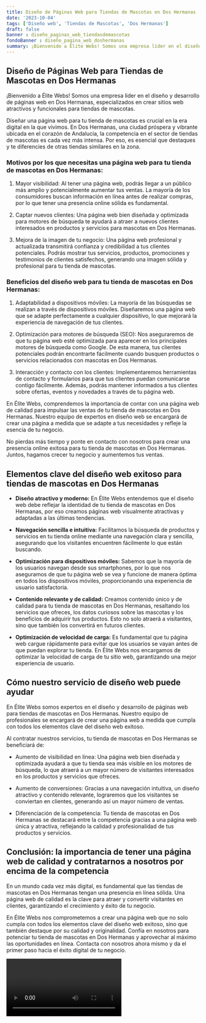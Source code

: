```yaml
---
title: Diseño de Páginas Web para Tiendas de Mascotas en Dos Hermanas
date: '2023-10-04'
tags: ['Diseño web', 'Tiendas de Mascotas', 'Dos Hermanas']
draft: false
banner : diseño_paginas_web_tiendasdemascotas
fondoBanner : diseño_pagina_web_doshermanas
summary: ¡Bienvenido a Élite Webs! Somos una empresa líder en el diseño y desarrollo de páginas web en Dos Hermanas, especializados en crear sitios web atractivos y funcionales para tiendas de mascotas. 
---
```


## Diseño de Páginas Web para Tiendas de Mascotas en Dos Hermanas

¡Bienvenido a Élite Webs! Somos una empresa líder en el diseño y desarrollo de páginas web en Dos Hermanas, especializados en crear sitios web atractivos y funcionales para tiendas de mascotas. 

Diseñar una página web para tu tienda de mascotas es crucial en la era digital en la que vivimos. En Dos Hermanas, una ciudad próspera y vibrante ubicada en el corazón de Andalucía, la competencia en el sector de tiendas de mascotas es cada vez más intensa. Por eso, es esencial que destaques y te diferencies de otras tiendas similares en la zona.

### Motivos por los que necesitas una página web para tu tienda de mascotas en Dos Hermanas:

1. Mayor visibilidad: Al tener una página web, podrás llegar a un público más amplio y potencialmente aumentar tus ventas. La mayoría de los consumidores buscan información en línea antes de realizar compras, por lo que tener una presencia online sólida es fundamental.

2. Captar nuevos clientes: Una página web bien diseñada y optimizada para motores de búsqueda te ayudará a atraer a nuevos clientes interesados en productos y servicios para mascotas en Dos Hermanas.

3. Mejora de la imagen de tu negocio: Una página web profesional y actualizada transmitirá confianza y credibilidad a tus clientes potenciales. Podrás mostrar tus servicios, productos, promociones y testimonios de clientes satisfechos, generando una imagen sólida y profesional para tu tienda de mascotas.

### Beneficios del diseño web para tu tienda de mascotas en Dos Hermanas:

1. Adaptabilidad a dispositivos móviles: La mayoría de las búsquedas se realizan a través de dispositivos móviles. Diseñaremos una página web que se adapte perfectamente a cualquier dispositivo, lo que mejorará la experiencia de navegación de tus clientes.

2. Optimización para motores de búsqueda (SEO): Nos aseguraremos de que tu página web esté optimizada para aparecer en los principales motores de búsqueda como Google. De esta manera, tus clientes potenciales podrán encontrarte fácilmente cuando busquen productos o servicios relacionados con mascotas en Dos Hermanas.

3. Interacción y contacto con los clientes: Implementaremos herramientas de contacto y formularios para que tus clientes puedan comunicarse contigo fácilmente. Además, podrás mantener informados a tus clientes sobre ofertas, eventos y novedades a través de tu página web.

En Élite Webs, comprendemos la importancia de contar con una página web de calidad para impulsar las ventas de tu tienda de mascotas en Dos Hermanas. Nuestro equipo de expertos en diseño web se encargará de crear una página a medida que se adapte a tus necesidades y refleje la esencia de tu negocio.

No pierdas más tiempo y ponte en contacto con nosotros para crear una presencia online exitosa para tu tienda de mascotas en Dos Hermanas. Juntos, hagamos crecer tu negocio y aumentemos tus ventas.

<GifSeo />

<Cta />

## Elementos clave del diseño web exitoso para tiendas de mascotas en Dos Hermanas

- **Diseño atractivo y moderno:** En Élite Webs entendemos que el diseño web debe reflejar la identidad de tu tienda de mascotas en Dos Hermanas, por eso creamos páginas web visualmente atractivas y adaptadas a las últimas tendencias.

- **Navegación sencilla e intuitiva:** Facilitamos la búsqueda de productos y servicios en tu tienda online mediante una navegación clara y sencilla, asegurando que los visitantes encuentren fácilmente lo que están buscando.

- **Optimización para dispositivos móviles:** Sabemos que la mayoría de los usuarios navegan desde sus smartphones, por lo que nos aseguramos de que tu página web se vea y funcione de manera óptima en todos los dispositivos móviles, proporcionando una experiencia de usuario satisfactoria.

- **Contenido relevante y de calidad:** Creamos contenido único y de calidad para tu tienda de mascotas en Dos Hermanas, resaltando los servicios que ofreces, los datos curiosos sobre las mascotas y los beneficios de adquirir tus productos. Esto no solo atraerá a visitantes, sino que también los convertirá en futuros clientes.

- **Optimización de velocidad de carga:** Es fundamental que tu página web cargue rápidamente para evitar que los usuarios se vayan antes de que puedan explorar tu tienda. En Élite Webs nos encargamos de optimizar la velocidad de carga de tu sitio web, garantizando una mejor experiencia de usuario.

## Cómo nuestro servicio de diseño web puede ayudar

En Élite Webs somos expertos en el diseño y desarrollo de páginas web para tiendas de mascotas en Dos Hermanas. Nuestro equipo de profesionales se encargará de crear una página web a medida que cumpla con todos los elementos clave del diseño web exitoso.

Al contratar nuestros servicios, tu tienda de mascotas en Dos Hermanas se beneficiará de:

- Aumento de visibilidad en línea: Una página web bien diseñada y optimizada ayudará a que tu tienda sea más visible en los motores de búsqueda, lo que atraerá a un mayor número de visitantes interesados en los productos y servicios que ofreces.

- Aumento de conversiones: Gracias a una navegación intuitiva, un diseño atractivo y contenido relevante, lograremos que los visitantes se conviertan en clientes, generando así un mayor número de ventas.

- Diferenciación de la competencia: Tu tienda de mascotas en Dos Hermanas se destacará entre la competencia gracias a una página web única y atractiva, reflejando la calidad y profesionalidad de tus productos y servicios.

## Conclusión: la importancia de tener una página web de calidad y contratarnos a nosotros por encima de la competencia

En un mundo cada vez más digital, es fundamental que las tiendas de mascotas en Dos Hermanas tengan una presencia en línea sólida. Una página web de calidad es la clave para atraer y convertir visitantes en clientes, garantizando el crecimiento y éxito de tu negocio.

En Élite Webs nos comprometemos a crear una página web que no solo cumpla con todos los elementos clave del diseño web exitoso, sino que también destaque por su calidad y originalidad. Confía en nosotros para potenciar tu tienda de mascotas en Dos Hermanas y aprovechar al máximo las oportunidades en línea. Contacta con nosotros ahora mismo y da el primer paso hacia el éxito digital de tu negocio.

<Video />

<CtaBot job='Tiendas de Mascotas' city='Dos Hermanas'/>

<Gmaps query='Dos Hermanas+españa+maps' />